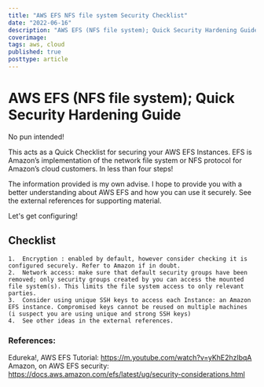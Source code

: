 ```yaml
---
title: "AWS EFS NFS file system Security Checklist"
date: "2022-06-16"
description: "AWS EFS (NFS file system); Quick Security Hardening Guide - This acts as a Quick Checklist to configuring your AWS EFS securely. This is Amazon’s implementation of the network file system or NFS protocol for Amazon’s cloud customers."
coverimage: 
tags: aws, cloud
published: true
posttype: article
---
```


# AWS EFS (NFS file system); Quick Security Hardening Guide

No pun intended!

This acts as a Quick Checklist for securing your AWS EFS Instances. EFS is Amazon’s implementation of the network file system or NFS protocol for Amazon’s cloud customers. In less than four steps!

The information provided is my own advise. I hope to provide you with a better understanding about AWS EFS and how you can use it securely. See the external references for supporting material.

Let's get configuring!

## Checklist 

	1.	Encryption : enabled by default, however consider checking it is configured securely. Refer to Amazon if in doubt.
	2.	Network access: make sure that default security groups have been removed; only security groups created by you can access the mounted file system(s). This limits the file system access to only relevant parties. 
	3.	Consider using unique SSH keys to access each Instance: an Amazon EFS instance. Compromised keys cannot be reused on multiple machines (i suspect you are using unique and strong SSH keys)
	4.	See other ideas in the external references.  

### References:

Edureka!, AWS EFS Tutorial: https://m.youtube.com/watch?v=yKhE2hzlbqA
Amazon, on AWS EFS security: https://docs.aws.amazon.com/efs/latest/ug/security-considerations.html